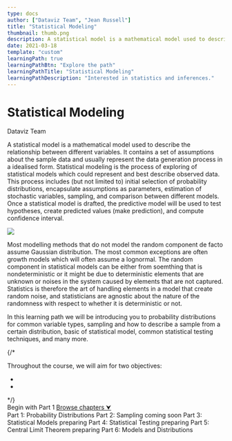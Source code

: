 ```yaml
---
type: docs
author: ["Dataviz Team", "Jean Russell"]
title: "Statistical Modeling"
thumbnail: thumb.png
description: A statistical model is a mathematical model used to describe the relationship between different variables. It contains a set of assumptions about the sample data and usually represent the data generation process in a idealised form.
date: 2021-03-18
template: "custom"
learningPath: true
learningPathBtn: "Explore the path"
learningPathTitle: "Statistical Modeling"
learningPathDescription: "Interested in statistics and inferences."
---  
```

  

<div className="py-24 flex justify-center items-center text-center w-full" style={{minHeight: '450px'}}>
  <div className="max-w-6xl mx-auto">
    <h1 className="font-extrabold text-5xl lg:text-6xl">Statistical Modeling</h1>
    <p className="text-lg text-gray-700 mt-5">Dataviz Team</p>
  </div>
</div>

<div className="mx-auto max-w-3xl px-3 md:px-0">
  <p>
    <span className="text-5xl">A</span> statistical model is a mathematical model used to describe the relationship between different variables. It contains a set of assumptions about the sample data and usually represent the data generation process in a idealised form. Statistical modeling is the process of exploring of statistical models which could represent and best describe observed data. This process includes (but not limited to) initial selection of probability distributions, encapsulate assumptions as parameters, estimation of stochastic variables, sampling, and comparison between different models. Once a statistical model is drafted, the predictive model will be used to test hypotheses, create predicted values (make prediction), and compute confidence interval.
  </p>
  <img src="distribution.png" style={{maxWidth: '350px', margin: '3rem auto'}} /> 
  <p>
    Most modelling methods that do not model the random component de facto assume Gaussian distribution. The most common exceptions are often growth models which will often assume a lognormal. The random component in statistical models can be either from soemthing that is nondeterministic or it might be due to deterministic elements that are unknown or noises in the system caused by elements that are not captured. Statistics is therefore the art of handling elements in a model that create random noise, and statisticians are agnostic about the nature of the randomness with respect to whether it is deterministic or not.
  </p>
</div>

<div className="my-16"> 
  <div className="max-w-3xl mx-auto bg-shefPurple p-5 md:p-8 rounded-md">
    <p className="mt-0 mb-10 text-white">
      In this learning path we will be introducing you to probability distributions for common variable types, sampling and how to describe a sample from a certain distribution, basic of statistical model, common statistical testing techniques, and many more.
    </p>
    {/* <p>
      Throughout the course, we will aim for two objectives:
      <ul>
        <li></li>
        <li></li>
      </ul>
    </p> */}
    <div className="flex flex-wrap w-full space-x-3">
      <Link to="/docs/18/03/2021/LearningPath-Statistical-Modeling-1" style={{background: 'rgb(0, 102, 179)'}} className="inline-block py-2 px-3 hover:bg-blue-900 text-white cursor-pointer rounded-sm font-semibold transition duration-300">Begin with Part 1</Link>
      <a noEffect anchor href="#chapter" className="inline-block py-2 px-3 bg-shefYellow hover:bg-yellow-400 text-black cursor-pointer rounded-sm font-semibold transition duration-300">Browse chapters &#11167;</a>
    </div>
  </div>
</div>


<div id="chapter" className="mx-auto max-w-3xl px-3 md:px-0 flex flex-wrap text-base my-16 space-y-3">
  <Link className={`${classStyle}`} to="/docs/18/03/2021/LearningPath-Statistical-Modeling-1">
    Part 1: Probability Distributions
  </Link>
  <Link className={`${classStyle}`} to="/docs/18/03/2021/LearningPath-Statistical-Modeling-2">
    Part 2: Sampling
  </Link>
  <Link className={`pointer-events-none bg-gray-200 ${classStyle}`} to="">
    <span className="bg-shefPurple text-white px-2 py-1 text-sm rounded-md mr-2">coming soon</span> Part 3: Statistical Models 
  </Link>
  <Link className={`pointer-events-none bg-gray-200 ${classStyle}`} to="/docs/07/04/2021/LearningPath-Statistical-Modeling-4">
    <span className="bg-shefPurple text-white px-2 py-1 text-sm rounded-md mr-2">preparing</span> Part 4: Statistical Testing 
  </Link>
  <Link className={`pointer-events-none bg-gray-200 ${classStyle}`} to="/docs/12/04/2021/LearningPath-Statistical-Modeling-5">
    <span className="bg-shefPurple text-white px-2 py-1 text-sm rounded-md mr-2">preparing</span> Part 5: Central Limit Theorem
  </Link>
  <Link className={`pointer-events-none bg-gray-200 ${classStyle}`} to="/docs/14/04/2021/LearningPath-Statistical-Modeling-6">
    <span className="bg-shefPurple text-white px-2 py-1 text-sm rounded-md mr-2">preparing</span> Part 6: Models and Distributions
  </Link>
</div>







